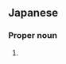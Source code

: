 ==Japanese==
{{ja-kanjitab|琴|音}}

===Proper noun===
{{ja-pos|proper|ことね}}

# {{given name|female|lang=ja|sort=ことね}}